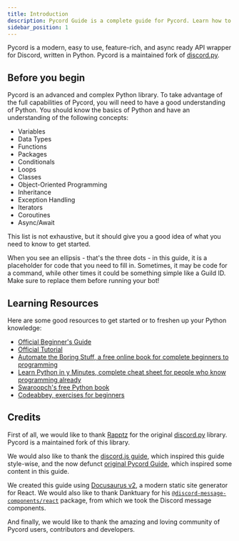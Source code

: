 ```yaml
---
title: Introduction
description: Pycord Guide is a complete guide for Pycord. Learn how to create Discord Bots today!
sidebar_position: 1
---
```


Pycord is a modern, easy to use, feature-rich, and async ready API wrapper for Discord, written in Python. Pycord is a maintained fork of [discord.py](https://github.com/Rapptz/discord.py).

## Before you begin

Pycord is an advanced and complex Python library. To take advantage of the full capabilities of Pycord, you will need to have a good understanding of Python. You should know the basics of Python and have an understanding of the following concepts:

-   Variables
-   Data Types
-   Functions
-   Packages
-   Conditionals
-   Loops
-   Classes
-   Object-Oriented Programming
-   Inheritance
-   Exception Handling
-   Iterators
-   Coroutines
-   Async/Await

This list is not exhaustive, but it should give you a good idea of what you need to know to get started.

When you see an ellipsis - that's the three dots - in this guide, it is a placeholder for code that you need to fill in. Sometimes, it may be code for a command, while other times it could be something simple like a Guild ID. Make sure to replace them before running your bot!

## Learning Resources

Here are some good resources to get started or to freshen up your Python knowledge:

-   [Official Beginner's Guide](https://wiki.python.org/moin/BeginnersGuide)
-   [Official Tutorial](https://docs.python.org/3/tutorial/)
-   [Automate the Boring Stuff, a free online book for complete beginners to programming](https://automatetheboringstuff.com/)
-   [Learn Python in y Minutes, complete cheat sheet for people who know programming already](https://learnxinyminutes.com/docs/python3/)
-   [Swaroopch's free Python book](http://python.swaroopch.com/)
-   [Codeabbey, exercises for beginners](http://www.codeabbey.com/)

## Credits

First of all, we would like to thank [Rapptz](https://github.com/Rapptz) for the original [discord.py](https://pypi.org/project/discord.py) library. Pycord is a maintained fork of this library.

We would also like to thank the [discord.js guide](https://discordjs.guide), which inspired this guide style-wise, and the now defunct [original Pycord Guide](https://web.archive.org/web/20220813041929/https://namantech.me/pycord/), which inspired some content in this guide.

We created this guide using [Docusaurus v2](https://docusaurus.io), a modern static site generator for React. We would also like to thank Danktuary for his [`@discord-message-components/react`](https://www.npmjs.com/package/@discord-message-components/react) package, from which we took the Discord message components.

And finally, we would like to thank the amazing and loving community of Pycord users, contributors and developers.
